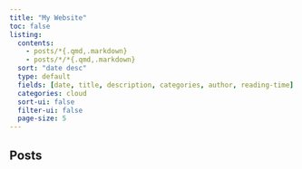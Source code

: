 ```yaml
---
title: "My Website"
toc: false
listing: 
  contents: 
    - posts/*{.qmd,.markdown}
    - posts/*/*{.qmd,.markdown}
  sort: "date desc"
  type: default
  fields: [date, title, description, categories, author, reading-time]
  categories: cloud
  sort-ui: false
  filter-ui: false
  page-size: 5
---
```


## Posts

::: {#posts}
:::
